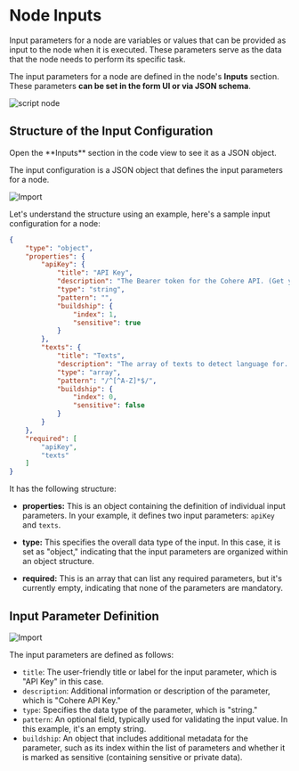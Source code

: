 # Node Inputs


Input parameters for a node are variables or values that can be provided as input to the node when it is executed. These parameters serve as the data that the node needs to perform its specific task.

The input parameters for a node are defined in the node's **Inputs** section. These parameters **can be set in the form UI or via JSON schema**. 

<Image src={script3} alt="script node" width={1200} />


## Structure of the Input Configuration

<Callout emoji="💡" type="tip">
Open the **Inputs** section in the code view to see it as a JSON object. 
</Callout>

The input configuration is a JSON object that defines the input parameters for a node.

<Image src={import1} alt="Import" width={1200} />

Let's understand the structure using an example, here's a sample input configuration for a node:

```json
{
	"type": "object",
	"properties": {
		"apiKey": {
			"title": "API Key",
			"description": "The Bearer token for the Cohere API. (Get your Cohere API key [here](https://dashboard.cohere.com/api-keys).)",
			"type": "string",
			"pattern": "",
			"buildship": {
				"index": 1,
				"sensitive": true
			}
		},
		"texts": {
			"title": "Texts",
			"description": "The array of texts to detect language for. Refer to [Cohere's API Reference Guide here](https://docs.cohere.com/reference/detect-language-1)",
			"type": "array",
			"pattern": "/^[^A-Z]*$/",
			"buildship": {
				"index": 0,
				"sensitive": false
			}
		}
	},
	"required": [
		"apiKey",
		"texts"
	]
}
```

It has the following structure:

- **properties:** This is an object containing the definition of individual input parameters. In your example, it defines two input parameters: `apiKey` and `texts`.

- **type:** This specifies the overall data type of the input. In this case, it is set as "object," indicating that the input parameters are organized within an object structure.

- **required:** This is an array that can list any required parameters, but it's currently empty, indicating that none of the parameters are mandatory.

## Input Parameter Definition

<Image src={import2} alt="Import" width={1200} />

The input parameters are defined as follows:
- `title`: The user-friendly title or label for the input parameter, which is "API Key" in this case.
- `description`: Additional information or description of the parameter, which is "Cohere API Key."
- `type`: Specifies the data type of the parameter, which is "string."
- `pattern`: An optional field, typically used for validating the input value. In this example, it's an empty string.
- `buildship`: An object that includes additional metadata for the parameter, such as its index within the list of parameters and whether it is marked as sensitive (containing sensitive or private data).